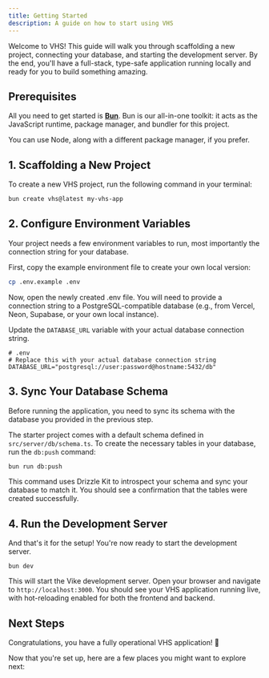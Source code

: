 ```yaml
---
title: Getting Started
description: A guide on how to start using VHS
---
```


Welcome to VHS! This guide will walk you through scaffolding a new project, connecting your database, and starting the development server. By the end, you'll have a full-stack, type-safe application running locally and ready for you to build something amazing.

## Prerequisites

All you need to get started is **[Bun](https://bun.sh/)**. Bun is our all-in-one toolkit: it acts as the JavaScript runtime, package manager, and bundler for this project.



<Aside>You can use Node, along with a different package manager, if you prefer.</Aside>

## 1. Scaffolding a New Project

To create a new VHS project, run the following command in your terminal:

```bash
bun create vhs@latest my-vhs-app
```

## 2. Configure Environment Variables

Your project needs a few environment variables to run, most importantly the connection string for your database.

First, copy the example environment file to create your own local version:

```bash
cp .env.example .env
```

Now, open the newly created .env file. You will need to provide a connection string to a PostgreSQL-compatible database (e.g., from Vercel, Neon, Supabase, or your own local instance).

Update the `DATABASE_URL` variable with your actual database connection string.

```
# .env
# Replace this with your actual database connection string
DATABASE_URL="postgresql://user:password@hostname:5432/db"
```

## 3. Sync Your Database Schema

Before running the application, you need to sync its schema with the database you provided in the previous step.

The starter project comes with a default schema defined in `src/server/db/schema.ts`. To create the necessary tables in your database, run the `db:push` command:

```bash
bun run db:push
```

This command uses Drizzle Kit to introspect your schema and sync your database to match it. You should see a confirmation that the tables were created successfully.

## 4. Run the Development Server

And that's it for the setup! You're now ready to start the development server.

```
bun dev
```

This will start the Vike development server. Open your browser and navigate to `http://localhost:3000`. You should see your VHS application running live, with hot-reloading enabled for both the frontend and backend.

## Next Steps

Congratulations, you have a fully operational VHS application! 🚀

Now that you're set up, here are a few places you might want to explore next:


<CardGrid>
    <LinkCard title="SolidJS" href="/guides/solid" description="Learn how to get started with SolidJS, if you're coming from React or NextJS." />
    <LinkCard title="Vike Router" href="/guides/vike-router" description="Learn how to use the Vike file-based router." />
    <LinkCard title="Hono + tRPC" href="/guides/hono-trpc" description="Learn how to create a type-safe backend with Hono and tRPC." />
    <LinkCard title="UnoCSS" href="/guides/hono-trpc" description="Learn about UnoCSS, a TailwindCSS alternative with better developer experience." />
</CardGrid>